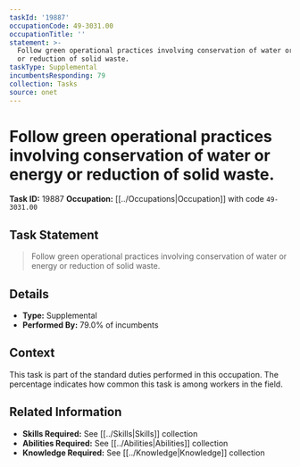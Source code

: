 ```yaml
---
taskId: '19887'
occupationCode: 49-3031.00
occupationTitle: ''
statement: >-
  Follow green operational practices involving conservation of water or energy
  or reduction of solid waste.
taskType: Supplemental
incumbentsResponding: 79
collection: Tasks
source: onet
---
```

# Follow green operational practices involving conservation of water or energy or reduction of solid waste.

**Task ID:** 19887
**Occupation:** [[../Occupations|Occupation]] with code `49-3031.00`

## Task Statement

> Follow green operational practices involving conservation of water or energy or reduction of solid waste.

## Details

- **Type:** Supplemental
- **Performed By:** 79.0% of incumbents

## Context

This task is part of the standard duties performed in this occupation. The percentage indicates how common this task is among workers in the field.

## Related Information

- **Skills Required:** See [[../Skills|Skills]] collection
- **Abilities Required:** See [[../Abilities|Abilities]] collection
- **Knowledge Required:** See [[../Knowledge|Knowledge]] collection
